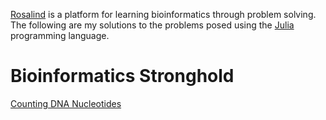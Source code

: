 [Rosalind](https://rosalind.info/about/) is a platform for learning bioinformatics through problem solving. The following are my solutions to the problems posed using the [Julia](https://julialang.org/) programming language.

# Bioinformatics Stronghold
[Counting DNA Nucleotides](countdna/countdna.qmd)
